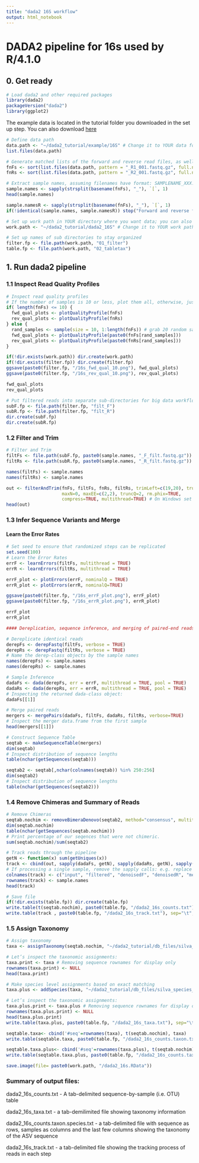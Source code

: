 ```yaml
---
title: "dada2 16S workflow"
output: html_notebook
---
```


# DADA2 pipeline for 16s used by R/4.1.0

## 0. Get ready

```r
# Load dada2 and other required packages
library(dada2)
packageVersion("dada2")
library(ggplot2)
```
The example data is located in the tutorial folder you downloaded in the set up step. You can also download [here](https://github.com/Yanmei-Zhang/dada2_SchillingLab/tree/main/example/ITS2)

```r
# Define data path
data.path <- "~/dada2_tutorial/example/16S" # Change it to YOUR data folder
list.files(data.path)

# Generate matched lists of the forward and reverse read files, as well as parsing out the sample name. 
fnFs <- sort(list.files(data.path, pattern = "_R1_001.fastq.gz", full.names = TRUE))
fnRs <- sort(list.files(data.path, pattern = "_R2_001.fastq.gz", full.names = TRUE))

# Extract sample names, assuming filenames have format: SAMPLENAME_XXX.fastq
sample.names <- sapply(strsplit(basename(fnFs), "_"), `[`, 1)
head(sample.names)

sample.namesR <- sapply(strsplit(basename(fnFs), "_"), `[`, 1)
if(!identical(sample.names, sample.namesR)) stop("Forward and reverse files do not match.")

# Set up work path in YOUR directory where you want data; you can also use the same path as the data is in, but it was nice to keep the data folder as original and store the processed data in another folder. 
work.path <- "~/dada2_tutorial/dada2_16S" # Change it to YOUR work path

# Set up names of sub directories to stay organized
filter.fp <- file.path(work.path, "01_filter") 
table.fp <- file.path(work.path, "02_tabletax") 
```

## 1. Run dada2 pipeline 

### 1.1 Inspect Read Quality Profiles

```r
# Inspect read quality profiles
# If the number of samples is 10 or less, plot them all, otherwise, just plot 10 randomly selected samples
if( length(fnFs) <= 10) {
  fwd_qual_plots <- plotQualityProfile(fnFs)
  rev_qual_plots <- plotQualityProfile(fnRs)
} else {
  rand_samples <- sample(size = 10, 1:length(fnFs)) # grab 20 random samples to plot
  fwd_qual_plots <- plotQualityProfile(paste0(fnFs[rand_samples]))
  rev_qual_plots <- plotQualityProfile(paste0(fnRs[rand_samples]))
}

if(!dir.exists(work.path)) dir.create(work.path)
if(!dir.exists(filter.fp)) dir.create(filter.fp)
ggsave(paste0(filter.fp, "/16s_fwd_qual_10.png"), fwd_qual_plots)
ggsave(paste0(filter.fp, "/16s_rev_qual_10.png"), rev_qual_plots)

fwd_qual_plots
rev_qual_plots

# Put filtered reads into separate sub-directories for big data workflow
subF.fp <- file.path(filter.fp, "filt_F") 
subR.fp <- file.path(filter.fp, "filt_R") 
dir.create(subF.fp)
dir.create(subR.fp)
```

### 1.2 Filter and Trim

```r
# Filter and Trim
filtFs <- file.path(subF.fp, paste0(sample.names, "_F_filt.fastq.gz"))
filtRs <- file.path(subR.fp, paste0(sample.names, "_R_filt.fastq.gz"))

names(filtFs) <- sample.names
names(filtRs) <- sample.names

out <- filterAndTrim(fnFs, filtFs, fnRs, filtRs, trimLeft=c(19,20), truncLen=c(240,220),
                     maxN=0, maxEE=c(2,2), truncQ=2, rm.phix=TRUE,
                     compress=TRUE, multithread=TRUE) # On Windows set multithread=FALSE
head(out)
```

### 1.3 Infer Sequence Variants and Merge

#### Learn the Error Rates

```r
# Set seed to ensure that randomized steps can be replicated
set.seed(100)
# Learn the Error Rates
errF <- learnErrors(filtFs, multithread = TRUE)
errR <- learnErrors(filtRs, multithread = TRUE)

errF_plot <- plotErrors(errF, nominalQ = TRUE) 
errR_plot <- plotErrors(errR, nominalQ=TRUE)

ggsave(paste0(filter.fp, "/16s_errF_plot.png"), errF_plot)
ggsave(paste0(filter.fp, "/16s_errR_plot.png"), errR_plot)

errF_plot
errR_plot 

#### Dereplication, sequence inference, and merging of paired-end reads

# Dereplicate identical reads
derepFs <- derepFastq(filtFs, verbose = TRUE)
derepRs <- derepFastq(filtRs, verbose = TRUE)
# Name the derep-class objects by the sample names
names(derepFs) <- sample.names
names(derepRs) <- sample.names

# Sample Inference
dadaFs <- dada(derepFs, err = errF, multithread = TRUE, pool = TRUE)
dadaRs <- dada(derepRs, err = errR, multithread = TRUE, pool = TRUE)
# Inspecting the returned dada-class object:
dadaFs[[1]]

# Merge paired reads
mergers <- mergePairs(dadaFs, filtFs, dadaRs, filtRs, verbose=TRUE)
# Inspect the merger data.frame from the first sample
head(mergers[[1]])

# Construct Sequence Table
seqtab <- makeSequenceTable(mergers)
dim(seqtab)
# Inspect distribution of sequence lengths
table(nchar(getSequences(seqtab)))

seqtab2 <- seqtab[,nchar(colnames(seqtab)) %in% 250:256]
dim(seqtab2)
# Inspect distribution of sequence lengths
table(nchar(getSequences(seqtab2)))
```

### 1.4 Remove Chimeras and Summary of Reads

```r
# Remove Chimeras 
seqtab.nochim <- removeBimeraDenovo(seqtab2, method="consensus", multithread=TRUE, verbose=TRUE)
dim(seqtab.nochim)
table(nchar(getSequences(seqtab.nochim)))
# Print percentage of our seqences that were not chimeric.
sum(seqtab.nochim)/sum(seqtab2)

# Track reads through the pipeline
getN <- function(x) sum(getUniques(x))
track <- cbind(out, sapply(dadaFs, getN), sapply(dadaRs, getN), sapply(mergers, getN), rowSums(seqtab.nochim))
# If processing a single sample, remove the sapply calls: e.g. replace sapply(dadaFs, getN) with getN(dadaFs)
colnames(track) <- c("input", "filtered", "denoisedF", "denoisedR", "merged", "nonchim")
rownames(track) <- sample.names
head(track)

# Save file
if(!dir.exists(table.fp)) dir.create(table.fp)
write.table(t(seqtab.nochim), paste0(table.fp, "/dada2_16s_counts.txt"), sep="\t", quote=F, row.names=T)
write.table(track , paste0(table.fp, "/dada2_16s_track.txt"), sep="\t", quote=F, row.names = T)
```

### 1.5 Assign Taxonomy

```r
# Assign taxonomy
taxa <- assignTaxonomy(seqtab.nochim, "~/dada2_tutorial/db_files/silva_nr99_v138.1_train_set.fa.gz", multithread=TRUE, tryRC = TRUE)

# Let’s inspect the taxonomic assignments:
taxa.print <- taxa # Removing sequence rownames for display only
rownames(taxa.print) <- NULL
head(taxa.print)

# Make species level assignments based on exact matching
taxa.plus <- addSpecies(taxa, "~/dada2_tutorial/db_files/silva_species_assignment_v138.1.fa.gz", verbose=TRUE)

# Let’s inspect the taxonomic assignments:
taxa.plus.print <- taxa.plus # Removing sequence rownames for display only
rownames(taxa.plus.print) <- NULL
head(taxa.plus.print)
write.table(taxa.plus, paste0(table.fp, "/dada2_16s_taxa.txt"), sep="\t", quote=F, row.names = T)

seqtable.taxa<- cbind('#seq'=rownames(taxa), t(seqtab.nochim), taxa)
write.table(seqtable.taxa, paste0(table.fp, "/dada2_16s_counts.taxon.txt"), sep="\t", quote=F, row.names=F)

seqtable.taxa.plus<- cbind('#seq'=rownames(taxa.plus), t(seqtab.nochim), taxa.plus)
write.table(seqtable.taxa.plus, paste0(table.fp, "/dada2_16s_counts.taxon.species.txt"), sep="\t", quote=F, row.names=F)

save.image(file= paste0(work.path, "/dada2_16s.RData"))
```
### Summary of output files:

dada2_16s_counts.txt - A tab-delimited sequence-by-sample (i.e. OTU) table

dada2_16s_taxa.txt - a tab-demilimited file showing taxonomy information

dada2_16s_counts.taxon.species.txt - a tab-delimited file with sequence as rows, samples as columns and the last few columns showing the taxonomy of the ASV sequence

dada2_16s_track.txt - a tab-delimited file showing the tracking process of reads in each step
